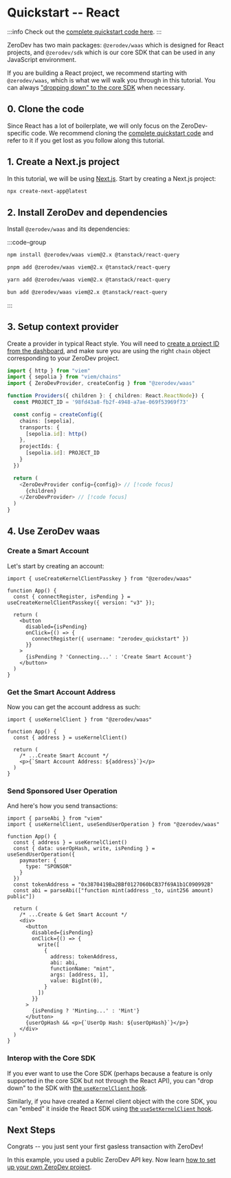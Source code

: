 # Quickstart -- React

:::info
Check out the [complete quickstart code here](https://github.com/zerodevapp/waas-examples/tree/main/quick-start).
:::

ZeroDev has two main packages: `@zerodev/waas` which is designed for React projects, and `@zerodev/sdk` which is our core SDK that can be used in any JavaScript environment.

If you are building a React project, we recommend starting with `@zerodev/waas`, which is what we will walk you through in this tutorial.  You can always ["dropping down" to the core SDK](#interop-with-the-core-sdk) when necessary.

## 0. Clone the code

Since React has a lot of boilerplate, we will only focus on the ZeroDev-specific code.  We recommend cloning the [complete quickstart code](https://github.com/zerodevapp/waas-examples/tree/main/quick-start) and refer to it if you get lost as you follow along this tutorial.

## 1. Create a Next.js project

In this tutorial, we will be using [Next.js](https://nextjs.org/docs/getting-started/installation).  Start by creating a Next.js project:

```bash
npx create-next-app@latest
```

## 2. Install ZeroDev and dependencies

Install `@zerodev/waas` and its dependencies:

:::code-group

```bash [npm]
npm install @zerodev/waas viem@2.x @tanstack/react-query
```

```bash [pnpm]
pnpm add @zerodev/waas viem@2.x @tanstack/react-query
```

```bash [yarn]
yarn add @zerodev/waas viem@2.x @tanstack/react-query
```

```bash [bun]
bun add @zerodev/waas viem@2.x @tanstack/react-query
```

:::

## 3. Setup context provider

Create a provider in typical React style.  You will need to [create a project ID from the dashboard](/smart-wallet/setting-up-zerodev-projects), and make sure you are using the right `chain` object corresponding to your ZeroDev project.

```ts filename=Providers.tsx // [Providers.tsx]
import { http } from "viem"
import { sepolia } from "viem/chains"
import { ZeroDevProvider, createConfig } from "@zerodev/waas"

function Providers({ children }: { children: React.ReactNode}) {
  const PROJECT_ID = '98fd43a8-fb2f-4948-a7ae-069f53969f73'

  const config = createConfig({
    chains: [sepolia],
    transports: {
      [sepolia.id]: http()
    },
    projectIds: {
      [sepolia.id]: PROJECT_ID
    }
  })

  return (
    <ZeroDevProvider config={config}> // [!code focus]
      {children}
    </ZeroDevProvider> // [!code focus]
  )
}
```

## 4. Use ZeroDev waas

### Create a Smart Account

Let's start by creating an account:

```tsx filename=page.tsx // [page.tsx]
import { useCreateKernelClientPasskey } from "@zerodev/waas"

function App() {
  const { connectRegister, isPending } = useCreateKernelClientPasskey({ version: "v3" });

  return (
    <button
      disabled={isPending}
      onClick={() => {
        connectRegister({ username: "zerodev_quickstart" })
      }} 
    >
      {isPending ? 'Connecting...' : 'Create Smart Account'}
    </button>
  )
}
```

### Get the Smart Account Address

Now you can get the account address as such:

```tsx filename=page.tsx // [page.tsx]
import { useKernelClient } from "@zerodev/waas"

function App() {
  const { address } = useKernelClient()

  return (
    /* ...Create Smart Account */
    <p>{`Smart Account Address: ${address}`}</p>
  )
}
```

### Send Sponsored User Operation

And here's how you send transactions:

```tsx filename=page.tsx // [page.tsx]
import { parseAbi } from "viem"
import { useKernelClient, useSendUserOperation } from "@zerodev/waas"

function App() {
  const { address } = useKernelClient()
  const { data: userOpHash, write, isPending } = useSendUserOperation({
    paymaster: {
      type: "SPONSOR"
    }
  })
  const tokenAddress = "0x3870419Ba2BBf0127060bCB37f69A1b1C090992B"
  const abi = parseAbi(["function mint(address _to, uint256 amount) public"])

  return (
    /* ...Create & Get Smart Account */
    <div>
      <button 
        disabled={isPending}
        onClick={() => {
          write([
            {
              address: tokenAddress,
              abi: abi,
              functionName: "mint",
              args: [address, 1],
              value: BigInt(0),
            }
          ])
        }}
      >
        {isPending ? 'Minting...' : 'Mint'}
      </button>
      {userOpHash && <p>{`UserOp Hash: ${userOpHash}`}</p>}
    </div>
  )
}
```

### Interop with the Core SDK

If you ever want to use the Core SDK (perhaps because a feature is only supported in the core SDK but not through the React API), you can "drop down" to the SDK with [the `useKernelClient` hook](/react/use-kernelclient#usekernelclient).

Similarly, if you have created a Kernel client object with the core SDK, you can "embed" it inside the React SDK using [the `useSetKernelClient` hook](https://docs.zerodev.app/react/use-set-kernelclient).

## Next Steps

Congrats -- you just sent your first gasless transaction with ZeroDev!

In this example, you used a public ZeroDev API key.  Now learn [how to set up your own ZeroDev project](/smart-wallet/setting-up-zerodev-projects).
